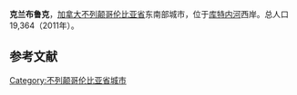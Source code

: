 {{About|位於加拿大的克蘭布魯克|位於英國肯特郡的克蘭布魯克|克蘭布魯克 (英國肯特郡)}}{{Infobox settlement
|name                   = 克兰布鲁克

|official_name          = City of Cranbrook
|settlement_type        = 市
|other_name             =
|native_name            =
|nickname               = 
|motto                  = Mountains of Opportunity
|image_skyline          = Downtown Cranbrook.jpg
|imagesize              =
|image_caption          = 10th Ave Cranbrook
|image_flag             = <!-- 檔案不存在 Cranbrook, BC flag.png ，可從英文維基百科取得 -->
|flag_size              =
|image_seal             =
|seal_size              =
|image_shield           =
|shield_size            =
|image_blank_emblem     =
|blank_emblem_size      =
|image_map              =
|mapsize                =
|map_caption            =
|pushpin_map = Canada British Columbia<!-- the name of a location map as per http://en.wikipedia.org/wiki/Template:Location_map -->
|pushpin_label_position =<!-- the position of the pushpin label: left, right, top, bottom, none -->
|pushpin_map_caption =所在位置
|pushpin_mapsize =
|coordinates_display    = inline,title
|coordinates_region     = CA-BC
|subdivision_type       = 国家
|subdivision_name       = 加拿大
|subdivision_type1      = 省
|subdivision_name1      = 不列颠哥伦比亚省
|subdivision_type2      = 地区
|subdivision_name2      = 东库特内
|established_title      = 建立
|established_date       = 1898年
|established_title2     = 建置
|established_date2      = 1905年
|established_title3     =
|established_date3      =
|area_magnitude         =
|area_total_km2         = 31.95
|area_blank1_title      = [[Census_geographic_units_of_Canada#Census_agglomerations|Agglomeration]]
|area_blank1_km2        = 4568.03
|population_as_of       = [[Canada_2011_Census|2011]]
|population_note        =
|population_total       = 19,364
|population_metro       = 
|population_blank1_title        =都会区
|population_blank1              = 25,037
|population_density_km2 = 604.7
|population_density_sq_mi =
|timezone               = [[Mountain_Standard_Time_Zone|Mountain Standard (MST)]]
|utc_offset             = -7
|timezone_DST           = [[Mountain_Daylight_Time|Mountain Daylight (MDT)]]
|utc_offset_DST         = -6
|latd=49 |latm=30 |lats=49 |latNS=N
|longd=115 |longm=46|longs=7 |longEW=W
|elevation_m            = 921
|elevation_ft           = 3021
|footnotes              =
}}'''克兰布鲁克'''，[[加拿大|加拿大]][[不列颠哥伦比亚省|不列颠哥伦比亚省]]东南部城市，位于[[库特内河|库特内河]]西岸。总人口19,364（2011年）。

==参考文献==
{{reflist}}
{{不列颠哥伦比亚省行政区划}}

[[Category:不列颠哥伦比亚省城市|Category:不列颠哥伦比亚省城市]]